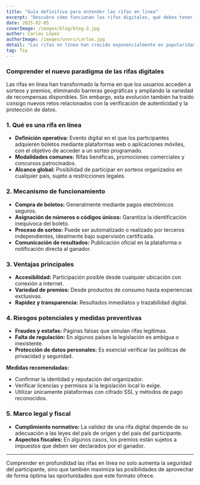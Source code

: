 ---
title: "Guía definitiva para entender las rifas en línea"
excerpt: "Descubre cómo funcionan las rifas digitales, qué debes tener en cuenta antes de participar y cómo protegerte de posibles fraudes."
date: 2025-02-05  
coverImage: /images/blog/blog-2.jpg
author: Carlos López
authorImage: /images/users/carlos.jpg
detail: "Las rifas en línea han crecido exponencialmente en popularidad, ofreciendo acceso global a premios y experiencias exclusivas. Sin embargo, su naturaleza digital exige conocer su funcionamiento y los mecanismos de seguridad involucrados."
tag: Tip
---

### Comprender el nuevo paradigma de las rifas digitales

Las rifas en línea han transformado la forma en que los usuarios acceden a sorteos y premios, eliminando barreras geográficas y ampliando la variedad de recompensas disponibles. Sin embargo, esta evolución también ha traído consigo nuevos retos relacionados con la verificación de autenticidad y la protección de datos.

### 1. Qué es una rifa en línea

- **Definición operativa:** Evento digital en el que los participantes adquieren boletos mediante plataformas web o aplicaciones móviles, con el objetivo de acceder a un sorteo programado.
- **Modalidades comunes:** Rifas benéficas, promociones comerciales y concursos patrocinados.
- **Alcance global:** Posibilidad de participar en sorteos organizados en cualquier país, sujeto a restricciones legales.

### 2. Mecanismo de funcionamiento

- **Compra de boletos:** Generalmente mediante pagos electrónicos seguros.
- **Asignación de números o códigos únicos:** Garantiza la identificación inequívoca del boleto.
- **Proceso de sorteo:** Puede ser automatizado o realizado por terceros independientes, idealmente bajo supervisión certificada.
- **Comunicación de resultados:** Publicación oficial en la plataforma o notificación directa al ganador.

### 3. Ventajas principales

- **Accesibilidad:** Participación posible desde cualquier ubicación con conexión a internet.
- **Variedad de premios:** Desde productos de consumo hasta experiencias exclusivas.
- **Rapidez y transparencia:** Resultados inmediatos y trazabilidad digital.

### 4. Riesgos potenciales y medidas preventivas

- **Fraudes y estafas:** Páginas falsas que simulan rifas legítimas.
- **Falta de regulación:** En algunos países la legislación es ambigua o inexistente.
- **Protección de datos personales:** Es esencial verificar las políticas de privacidad y seguridad.

**Medidas recomendadas:**
- Confirmar la identidad y reputación del organizador.
- Verificar licencias y permisos si la legislación local lo exige.
- Utilizar únicamente plataformas con cifrado SSL y métodos de pago reconocidos.

### 5. Marco legal y fiscal

- **Cumplimiento normativo:** La validez de una rifa digital depende de su adecuación a las leyes del país de origen y del país del participante.
- **Aspectos fiscales:** En algunos casos, los premios están sujetos a impuestos que deben ser declarados por el ganador.

---
Comprender en profundidad las rifas en línea no solo aumenta la seguridad del participante, sino que también maximiza las posibilidades de aprovechar de forma óptima las oportunidades que este formato ofrece.
